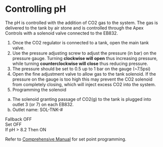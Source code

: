 # Controlling pH


The pH is controlled with the addition of CO2 gas to the system. The gas is delivered to the tank by air stone and is controlled through the Apex Controls with a solenoid valve connected to the EB832.

1. Once the CO2 regulator is connected to a tank, open the main tank valve.
1. Use the pressure adjusting screw to adjust the pressure (in bar) on the pressure gauge. Turning **clockwise will open** thus increasing pressure, while turning **counterclockwise will close** thus reducing pressure.
1. The pressure should be set to 0.5 up to 1 bar on the gauge (~7.5psi)
1. Open the fine adjustment valve to allow gas to the tank solenoid. If the pressure on the gauge is too high this may prevent the CO2 solenoid from completely closing, which will inject excess CO2 into the system.
1. Programming the solenoid  
  a. The solenoid granting passage of CO2(g) to the tank is plugged into outlet 3 (or 7) on each EB832.  
  b. Outlet name: SOL-TNK-#  
  
  
  Fallback OFF  
  Set OFF  
  If pH > 8.2 Then ON  
  
  
Refer to [Comprehensive Manual](/Manuals/Apex_Comprehensive_Reference_Manual.pdf) for set point programming.